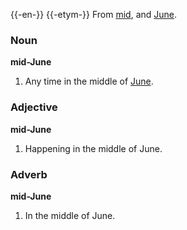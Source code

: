 {{-en-}}
{{-etym-}}
From [[mid]], and [[June]].

===Noun===
'''mid-June'''

# Any time in the middle of [[June]].

===Adjective===
'''mid-June'''

#Happening in the middle of June.

===Adverb===
'''mid-June'''

#In the middle of June.
